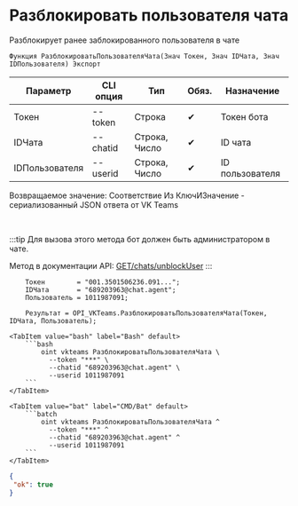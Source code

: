 ﻿---
sidebar_position: 9
description: Разблокировать пользователя чата и другие функции для работы с VKTeams в Открытом пакете интеграций - бесплатной open-source библиотеке интеграций для 1С:Предприятие 8, OneScript и CLI
keywords: [1C, 1С, 1С:Предприятие, 1С:Предприятие 8.3, API, Интеграция, Сервисы, Обмен, OneScript, CLI, VKTeams]
---


# Разблокировать пользователя чата
 Разблокирует ранее заблокированного пользователя в чате



`Функция РазблокироватьПользователяЧата(Знач Токен, Знач IDЧата, Знач IDПользователя) Экспорт`

  | Параметр | CLI опция | Тип | Обяз. | Назначение |
  |-|-|-|-|-|
  | Токен | --token | Строка | &#x2714; | Токен бота |
  | IDЧата | --chatid | Строка, Число | &#x2714; | ID чата |
  | IDПользователя | --userid | Строка, Число | &#x2714; | ID пользователя |

  
  Возвращаемое значение:   Соответствие Из КлючИЗначение - сериализованный JSON ответа от VK Teams

<br/>

:::tip
Для вызова этого метода бот должен быть администратором в чате.

Метод в документации API: [GET ​​/chats/unblockUser](https://teams.vk.com/botapi/#/chats/get_chats_unblockUser)
:::
<br/>



```bsl title="Пример использования для 1С:Предприятие/OneScript"
    Токен        = "001.3501506236.091...";
    IDЧата       = "689203963@chat.agent";
    Пользователь = 1011987091;

    Результат = OPI_VKTeams.РазблокироватьПользователяЧата(Токен, IDЧата, Пользователь);
```
    

 <Tabs>
  
    <TabItem value="bash" label="Bash" default>
        ```bash
            oint vkteams РазблокироватьПользователяЧата \
              --token "***" \
              --chatid "689203963@chat.agent" \
              --userid 1011987091
        ```
    </TabItem>
  
    <TabItem value="bat" label="CMD/Bat" default>
        ```batch
            oint vkteams РазблокироватьПользователяЧата ^
              --token "***" ^
              --chatid "689203963@chat.agent" ^
              --userid 1011987091
        ```
    </TabItem>
</Tabs>


```json title="Результат"
{
 "ok": true
}
```
